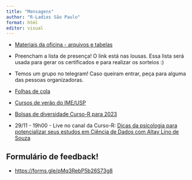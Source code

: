 ```yaml
---
title: "Mensagens"
author: "R-Ladies São Paulo"
format: html
editor: visual
---
```


- [Materiais da oficina - arquivos e tabelas](https://github.com/R-Ladies-Sao-Paulo/2022-11-oficina-introducao-R/raw/main/materiais-oficina.zip){target="_blank"}

- Preencham a lista de presença! O link está nas lousas. Essa lista será usada para gerar os certificados e para realizar os sorteios :)

- Temos um grupo no telegram! Caso queiram entrar, peça para alguma das pessoas organizadoras.

- [Folhas de cola](https://posit.co/resources/cheatsheets/?type=translations/#translation-10)

- [Cursos de verão do IME/USP](https://www.ime.usp.br/verao/index.php/turmas/apresentacao.php){target="_blank"} 

- [Bolsas de diversidade Curso-R para 2023](https://forms.gle/ejoanQgRfQzRqToq9){target="_blank"} 

-   29/11 - 19h00 - Live no canal da Curso-R: [Dicas da psicologia para potencializar seus estudos em Ciência de Dados com Altay Lino de Souza](https://www.youtube.com/watch?v=GfkqhZQj9II){target="_blank"}      



## Formulário de feedback!

- [https://forms.gle/pMq3RebP5b26S73g8](https://forms.gle/pMq3RebP5b26S73g8)
    
